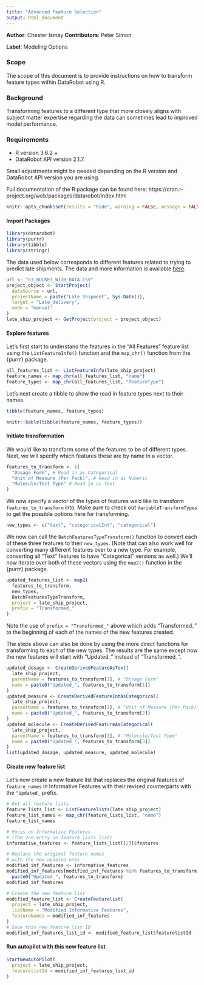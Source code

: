 ```yaml
---
title: "Advanced Feature Selection"
output: html_document
---
```


**Author**: Chester Ismay
**Contributors**: Peter Simon

**Label**: Modeling Options

### Scope

The scope of this document is to provide instructions on how to transform feature types within DataRobot using R.

### Background

Transforming features to a different type that more closely aligns with subject matter expertise regarding the data can sometimes lead to improved model performance.

### Requirements

- R version 3.6.2 +
-  DataRobot API version 2.1.7.

Small adjustments might be needed depending on the R version and DataRobot API version you are using.

Full documentation of the R package can be found here: https://cran.r-project.org/web/packages/datarobot/index.html

```r
knitr::opts_chunk$set(results = "hide", warning = FALSE, message = FALSE)
```

#### Import Packages

```r
library(datarobot)
library(purrr)
library(tibble)
library(stringr)
```

The data used below corresponds to different features related to trying to predict late shipments. The data and more information is available [here](https://data.pepfar.net/additionalData).

<!-- Can choose not to show the chunk below too if that's better -->

```r
url <- "S3_BUCKET_WITH_DATA.CSV"
project_object <- StartProject(
  dataSource = url,
  projectName = paste("Late Shipment", Sys.Date()),
  target = "Late_delivery",
  mode = "manual"
)
late_ship_project <- GetProject(project = project_object)
```

#### Explore features

Let's first start to understand the features in the "All Features" feature list using the `ListFeatureInfo()` function and the `map_chr()` function from the {purrr} package.

```r
all_features_list <- ListFeatureInfo(late_ship_project)
feature_names <- map_chr(all_features_list, "name")
feature_types <- map_chr(all_features_list, "featureType")
```

Let's next create a tibble to show the read in feature types next to their names.

```r
tibble(feature_names, feature_types)
```

```r
knitr::kable(tibble(feature_names, feature_types))
```

#### Initiate transformation

We would like to transform some of the features to be of different types. Next, we will specify which features these are by name in a vector.

```r
features_to_transform <- c(
  "Dosage Form", # Read in as Categorical
  "Unit of Measure (Per Pack)", # Read in as Numeric
  "Molecule/Test Type" # Read in as Text
)
```

We now specify a vector of the types of features we'd like to transform `features_to_transform` into. Make sure to check out `VariableTransformTypes` to get the possible options here for transforming.

```r
new_types <- c("text", "categoricalInt", "categorical")
```

We now can call the `BatchFeaturesTypeTransform()` function to convert each of these three features to their `new_types`. (Note that can also work well for converting many different features over to a new type. For example, converting all "Text" features to have "Categorical" versions as well.) We'll now iterate over both of these vectors using the `map2()` function in the {purrr} package.

```r
updated_features_list <- map2(
  features_to_transform,
  new_types,
  BatchFeaturesTypeTransform,
  project = late_ship_project,
  prefix = "Transformed_"
)
```

Note the use of `prefix = "Transformed_"` above which adds "Transformed_" to the beginning of each of the names of the new features created.

The steps above can also be done by using the more direct functions for transforming to each of the new types. The results are the same except now the new features will start with "Updated_" instead of "Transformed_".

```r
updated_dosage <- CreateDerivedFeatureAsText(
  late_ship_project,
  parentName = features_to_transform[1], # "Dosage Form"
  name = paste0("Updated_", features_to_transform[1])
)
updated_measure <- CreateDerivedFeatureIntAsCategorical(
  late_ship_project,
  parentName = features_to_transform[2], # "Unit of Measure (Per Pack)"
  name = paste0("Updated_", features_to_transform[2])
)
updated_molecule <- CreateDerivedFeatureAsCategorical(
  late_ship_project,
  parentName = features_to_transform[3], # "Molecule/Test Type"
  name = paste0("Updated_", features_to_transform[3])
)
list(updated_dosage, updated_measure, updated_molecule)
```

#### Create new feature list

Let's now create a new feature list that replaces the original features of `feature_names` in Informative Features with their revised counterparts with the `"Updated_` prefix.

```r
# Get all feature lists
feature_lists_list <- ListFeaturelists(late_ship_project)
feature_list_names <- map_chr(feature_lists_list, "name")
feature_list_names

# Focus on Informative Features
# (The 2nd entry in feature_lists_list)
informative_features <- feature_lists_list[[2]]$features

# Replace the original feature names
# with the new updated ones
modified_inf_features <- informative_features
modified_inf_features[modified_inf_features %in% features_to_transform] <-
  paste0("Updated_", features_to_transform)
modified_inf_features

# Create the new feature list
modified_feature_list <- CreateFeaturelist(
  project = late_ship_project,
  listName = "Modified Informative Features",
  featureNames = modified_inf_features
)
# Save this new feature list ID
modified_inf_features_list_id <- modified_feature_list$featurelistId
```

#### Run autopilot with this new feature list

```r
StartNewAutoPilot(
  project = late_ship_project,
  featurelistId = modified_inf_features_list_id
)
```
